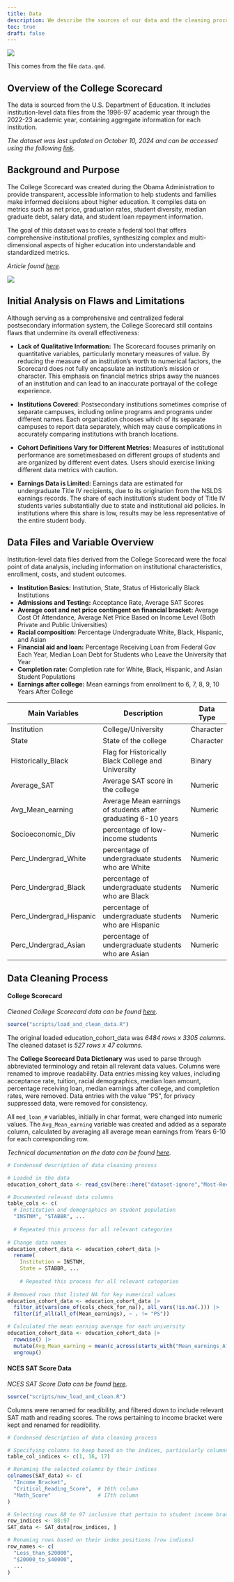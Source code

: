 ```yaml
---
title: Data
description: We describe the sources of our data and the cleaning process. The data was sourced from the U.S. Department of Education (https://collegescorecard.ed.gov/data/).
toc: true
draft: false
---
```


![](images/Department_of_education.png)


This comes from the file `data.qmd`.

## Overview of the College Scorecard

The data is sourced from the U.S. Department of Education. It includes institution-level data files from the 1996-97 academic year through the 2022-23 academic year, containing aggregate information for each institution. 

*The dataset was last updated on October 10, 2024 and can be accessed using the following [link](https://collegescorecard.ed.gov/data).*

## Background and Purpose

The College Scorecard was created during the Obama Administration to provide transparent, accessible information to help students and families make informed decisions about higher education. It compiles data on metrics such as net price, graduation rates, student diversity, median graduate debt, salary data, and student loan repayment information.

The goal of this dataset was to create a federal tool that offers comprehensive institutional profiles, synthesizing complex and multi-dimensional aspects of higher education into understandable and standardized metrics.

*Article found [here](https://obamawhitehouse.archives.gov/blog/2015/09/12/weekly-address-new-college-scorecard).*

![](images/Announcement_Article.png)

## Initial Analysis on Flaws and Limitations

Although serving as a comprehensive and centralized federal postsecondary information system, the College Scorecard still contains flaws that undermine its overall effectiveness:

- **Lack of Qualitative Information:** The Scorecard focuses primarily on quantitative variables, particularly monetary measures of value. By reducing the measure of an institution’s worth to numerical factors, the Scorecard does not fully encapsulate an institution’s mission or character. This emphasis on financial metrics strips away the nuances of an institution and can lead to an inaccurate portrayal of the college experience.

- **Institutions Covered**: Postsecondary institutions sometimes comprise of separate campuses, including online programs and programs under different names. Each organization chooses which of its separate campuses to report data separately, which may cause complications in accurately comparing institutions with branch locations.

- **Cohort Definitions Vary for Different Metrics:** Measures of institutional performance are sometimesbased on different groups of students and are organized by different event dates. Users should exercise linking different data metrics with caution.

- **Earnings Data is Limited:** Earnings data are estimated for undergraduate Title IV recipients, due to its origination from the NSLDS earnings records. The share of each institution’s student body
of Title IV students varies substantially due to state and institutional aid policies. In institutions
where this share is low, results may be less representative of the entire student body. 


## Data Files and Variable Overview
Institution-level data files derived from the College Scorecard were the focal point of data analysis, including information on institutional characteristics, enrollment, costs, and student outcomes.

- **Institution Basics:** Institution, State, Status of Historically Black Institutions
- **Admissions and Testing:** Acceptance Rate, Average SAT Scores
- **Average cost and net price contingent on financial bracket:** Average Cost Of Attendance, Average Net Price Based on Income Level (Both Private and Public Universities)
- **Racial composition:** Percentage Undergraduate White, Black, Hispanic, and Asian
- **Financial aid and loan:** Percentage Receiving Loan from Federal Gov Each Year, Median Loan Debt for Students who Leave the University that Year
- **Completion rate:** Completion rate for White, Black, Hispanic, and Asian Student Populations
- **Earnings after college:** Mean earnings from enrollment to 6, 7, 8, 9, 10 Years After College

| **Main Variables**    | **Description**                                                                                   | **Data Type**         |
|-----------------------|---------------------------------------------------------------------------------------------------|-----------------------|
| Institution           | College/University                                                                                | Character             |
| State                 | State of the college                                                                              | Character             |
| Historically_Black    | Flag for Historically Black College and University                                                | Binary                |
| Average_SAT           | Average SAT score in the college                                                                  | Numeric               |
| Avg_Mean_earning      | Average Mean earnings of students after graduating 6-10 years                                     | Numeric               |
| Socioeconomic_Div     | percentage of low-income students                                                                 | Numeric               |
| Perc_Undergrad_White  | percentage of undergraduate students who are White                                                | Numeric               |
| Perc_Undergrad_Black  | percentage of undergraduate students who are Black                                                | Numeric               |
| Perc_Undergrad_Hispanic| percentage of undergraduate students who are Hispanic                                            | Numeric               |
| Perc_Undergrad_Asian  | percentage of undergraduate students who are Asian                                                | Numeric               |


## Data Cleaning Process
#### College Scorecard
*Cleaned College Scorecard data can be found [here](/scripts/load_and_clean_data.R).*
```r
source("scripts/load_and_clean_data.R")
```

The original loaded education_cohort_data was *6484 rows x 3305 columns*. The cleaned dataset is *527 rows x 47 columns*. 

The **College Scorecard Data Dictionary** was used to parse through abbreviated terminology and retain all relevant data values. Columns were renamed to improve readability. Data entries missing key values, including acceptance rate, tuition, racial demographics, median loan amount, percentage receiving loan, median earnings after college, and completion rates, were removed. Data entries with the value "PS", for privacy suppressed data, were removed for consistency. 

All `med_loan_#` variables, initially in char format, were changed into numeric values. The `Avg_Mean_earning` variable was created and added as a separate column, calculated by averaging all average mean earnings from Years 6-10 for each corresponding row.  

*Technical documentation on the data can be found [here](https://collegescorecard.ed.gov/assets/InstitutionDataDocumentation.pdf).*

```r
# Condensed description of data cleaning process

# Loaded in the data
education_cohort_data <- read_csv(here::here("dataset-ignore","Most-Recent-Cohorts-Institution.csv"))

# Documented relevant data columns
table_cols <- c(
  # Institution and demographics on student population
  "INSTNM", "STABBR", ...
  
  # Repeated this process for all relevant categories
  
# Change data names
education_cohort_data <- education_cohort_data |>
  rename(
    Institution = INSTNM,
    State = STABBR, ...
    
    # Repeated this process for all relevant categories
    
# Removed rows that listed NA for key numerical values
education_cohort_data <- education_cohort_data |>
  filter_at(vars(one_of(cols_check_for_na)), all_vars(!is.na(.))) |>
  filter(if_all(all_of(Mean_earnings), ~ . != "PS"))

# Calculated the mean earning average for each university
education_cohort_data <- education_cohort_data |>
  rowwise() |>
  mutate(Avg_Mean_earning = mean(c_across(starts_with("Mean_earnings_After_")), na.rm = TRUE)) |>
  ungroup()
```

#### NCES SAT Score Data
*NCES SAT Score Data can be found [here](/scripts/new_load_and_clean_data.R).*
```r
source("scripts/new_load_and_clean.R")
```

Columns were renamed for readibility, and filtered down to include relevant SAT math and reading scores. The rows pertaining to income bracket were kept and renamed for readibility.


```r
# Condensed description of data cleaning process

# Specifying columns to keep based on the indices, particularly columns related to SAT scores
table_col_indices <- c(1, 16, 17)

# Renaming the selected columns by their indices
colnames(SAT_data) <- c(
  "Income_Bracket",
  "Critical_Reading_Score",  # 16th column
  "Math_Score"               # 17th column
)

# Selecting rows 88 to 97 inclusive that pertain to student income brackets 
row_indices <- 88:97
SAT_data <- SAT_data[row_indices, ]

# Renaming rows based on their index positions (row indices)
row_names <- c(
  "Less_than_$20000",
  "$20000_to_$40000",
  ...
)

```







